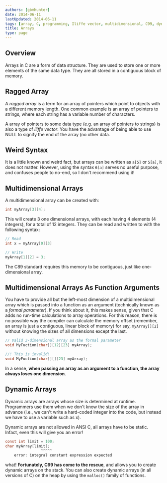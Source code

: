 ```yaml
---
authors: [gbmhunter]
date: 2014-06-11
lastUpdated: 2014-06-11
tags: [array, C, programming, Iliffe vector, multidimensional, C99, dynamic array]
title: Arrays
type: page
---
```


<h2>Overview</h2>

<p>Arrays in C are a form of data structure. They are used to store one or more elements of the same data type. They are all stored in a contiguous block of memory.</p>

<h2>Ragged Array</h2>

<p>A <i>ragged array</i> is a term for an array of pointers which point to objects with a different memory length. One common example is an array of pointers to strings, where each string has a variable number of characters.</p>

<p>A array of pointers to some data type (e.g. an array of pointers to strings) is also a type of <i>Iliffe vector</i>. You have the advantage of being able to use NULL to signify the end of the array (no other data.</p>

<h2>Weird Syntax</h2>

<p>It is a little known and weird fact, but arrays can be written as <code>a[5]</code> or <code>5[a]</code>, it does not matter. However, using the syntax <code>6[a]</code> serves no useful purpose, and confuses people to no-end, so I don't recommend using it!</p>

<h2>Multidimensional Arrays</h2>

<p>A multidimensional array can be created with:</p>

```c
int myArray[3][4];
```

<p>This will create 3 one dimensional arrays, with each having 4 elements (4 integers), for a total of 12 integers. They can be read and written to with the following syntax:</p>

```c
// Read
int x = myArray[0][3]

// Write
myArray[1][2] = 3;
```

<p>The C89 standard requires this memory to be contiguous, just like one-dimensional array.</p>

<h2>Multidimensional Arrays As Function Arguments</h2>

<p>You have to provide all but the left-most dimension of a multidimensional array which is passed into a function as an argument (technically known as a <i>formal parameter</i>). If you think about it, this makes sense, given that C adds no run-time calculations to array operations. For this reason, there is no possible way the compiler can calculate the memory offset (remember, an array is just a contiguous, linear block of memory) for say, <code>myArray[][2]</code> without knowing the sizes of all dimensions except the last.</p>

```c
// Valid 3-dimensional array as the formal parameter
void MyFuction(char[][12][23] myArray);

//! This is invalid!
void MyFuction(char[][][23] myArray);
```

<p>In a sense, <b>when passing an array as an argument to a function, the array always loses one dimension</b>.</p>

<h2>Dynamic Arrays</h2>

<p>Dynamic arrays are arrays whose size is determined at runtime. Programmers use them when we don't know the size of the array in advance (i.e., we can't write a hard-coded integer into the code, but instead we have to use a variable such as x).</p>

<p>Dynamic arrays are not allowed in ANSI C, all arrays have to be static. Infact, even this will give you an error!</p>

```c
const int limit = 100; 
char myArray[limit]; 
                ^^^^^ 
    error: integral constant expression expected 
```

<p>what! <b>Fortunately, C99 has come to the rescue</b>, and allows you to create dynamic arrays on the stack. You can also create dynamic arrays (in all versions of C) on the heap by using the <code>malloc()</code> family of functions.</p>
